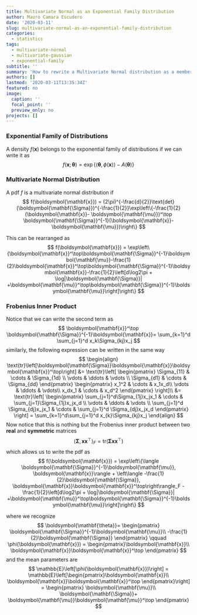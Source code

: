 ```yaml
---
title: Multivariate Normal as an Exponential Family Distribution
author: Mauro Camara Escudero
date: '2020-03-11'
slug: multivariate-normal-as-an-exponential-family-distribution
categories:
  - statistics
tags:
  - multivariate-normal
  - multivariate-gaussian
  - exponential-family
subtitle: ''
summary: 'How to rewrite a Multivariate Normal distribution as a member of the Exponential Family.'
authors: []
lastmod: '2020-03-11T13:35:34Z'
featured: no
image:
  caption: ''
  focal_point: ''
  preview_only: no
projects: []
---
```

\newcommand{\vect}[1]{\boldsymbol{\mathbf{#1}}}
\newcommand{\nc}[2]{\newcommand{#1}{#2}}
\nc{\vx}{\vect{x}}
\nc{\vmu}{\vect{\mu}}
\nc{\vSigma}{\vect{\Sigma}}
\nc{\vtheta}{\vect{\theta}}

### Exponential Family of Distributions
A density $f(\vx)$ belongs to the exponential family of distributions if we can write it as
$$
f(\vx; \vtheta) = \exp\left\{\langle\vtheta, \phi(\vx)\rangle  - A(\vtheta)\right\}
$$

### Multivariate Normal Distribution
A pdf $f$ is a multivariate normal distribution if
$$
f(\vx) = (2\pi)^{-\frac{d}{2}}\text{det}(\vSigma)^{-\frac{1}{2}}\exp\left\{-\frac{1}{2}(\vx - \vmu)^\top \vSigma^{-1}(\vx - \vmu)\right\}
$$

This can be rearranged as
$$
f(\vx) = \exp\left\{\vx^\top\vSigma^{-1}\vmu -\frac{1}{2}\vx^\top\vSigma^{-1}\vx -\frac{1}{2}\left[d\log2\pi + \log|\vSigma| +\vmu^\top\vSigma^{-1}\vmu\right]\right\}
$$

### Frobenius Inner Product
Notice that we can write the second term as
$$
\vx^\top \vSigma^{-1}\vx = \sum_{k=1}^d \sum_{j=1}^d x_k\Sigma_{kj}x_j
$$
similarly, the following expression can be written in the same way
$$
\begin{align}
\text{tr}\left[\vSigma\vx\vx^\top\right] &= 
\text{tr}\left[
\begin{pmatrix}
\Sigma_{11} & \cdots & \Sigma_{1d} \\
\vdots & \ddots & \vdots \\
\Sigma_{d1} & \cdots & \Sigma_{dd} 
\end{pmatrix}
\begin{pmatrix}
x_1^2 & \cdots & x_1x_d\\
\vdots & \ddots & \vdots\\
x_dx_1 & \cdots & x_d^2
\end{pmatrix}
\right]\\
&= 
\text{tr}\left[
\begin{pmatrix}
\sum_{j=1}^d\Sigma_{1j}x_jx_1 & \cdots & \sum_{j=1}\Sigma_{1j}x_jx_d \\
 \vdots & \ddots & \vdots \\
\sum_{j=1}^d \Sigma_{dj}x_jx_1 & \cdots & \sum_{j=1}^d \Sigma_{dj}x_jx_d
\end{pmatrix}
\right] = \sum_{k=1}^d\sum_{j=1}^d x_{k}\Sigma_{kj}x_j
\end{align}
$$
Now notice that this is nothing but the Frobenius inner product between two **real** and **symmetric** matrices
$$
\langle \vSigma, \vx\vx^\top\rangle_F = \text{tr}(\vSigma\vx\vx^\top)
$$
which allows us to write the pdf as
$$
f(\vx) = \exp\left\{\langle \vSigma^{-1}\vmu, \vx\rangle + \left\langle -\frac{1}{2}\vSigma, \vx\vx^\top\right\rangle_F -\frac{1}{2}\left[d\log2\pi + \log|\vSigma| +\vmu^\top\vSigma^{-1}\vmu\right]\right\}
$$

where we recognize
$$
\vtheta = 
\begin{pmatrix}
\vSigma^{-1}\vmu \\
-\frac{1}{2}\vSigma
\end{pmatrix} \qquad
\phi(\vx) = \begin{pmatrix}\vx \\ \vx\vx^\top
\end{pmatrix}
$$
and the mean parameters are
$$
\mathbb{E}\left[\phi(\vx)\right] = \mathbb{E}\left[\begin{pmatrix}\vx \\ \vx\vx^\top
\end{pmatrix}\right] = \begin{pmatrix}
\vmu \\
\vSigma + \vmu\vmu^\top
\end{pmatrix}
$$



